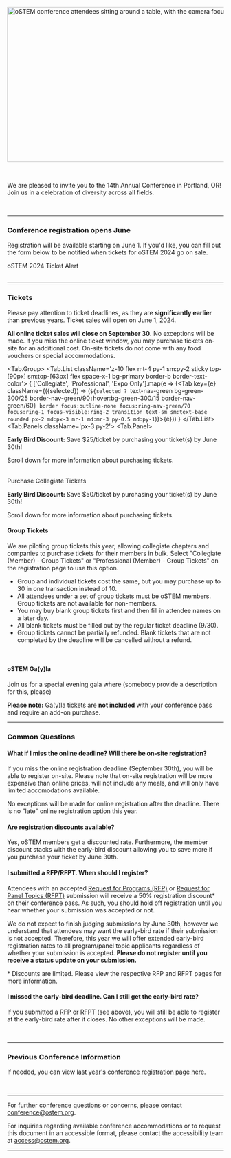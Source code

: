 
<SiteLayout title="Registration" accent="nav-green">

<Image
  src={landingImg}
  placeholder="blur"
  alt="oSTEM conference attendees sitting around a table, with the camera focused on one attendee with a wide smile."
  layout="responsive"
  width="800"
  height="360"
  className="rounded"
/>

<br />

We are pleased to invite you to the 14th Annual Conference in Portland, OR! Join
us in a celebration of diversity across all fields.

<br />

---

<div className="text-nav-green font-bold text-center">

### Conference registration opens June

</div>

Registration will be available starting on June 1. If you'd like, you can fill out the form below to be notified when tickets for oSTEM 2024 go on sale.

<div className="my-2 flex flex-col items-center sm:flex-row justify-center">
  <div className="my-1 sm:mx-2">
    <CTAButton onClick="https://form.jotform.com/232986540358062">
      oSTEM 2024 Ticket Alert
    </CTAButton>
  </div>
</div>
<br />

---

<div className="text-nav-green font-bold text-center">

### Tickets

</div>

<TopicSquare title="Conference Ticket Pricing" borderColor="border-nav-green">

Please pay attention to ticket deadlines, as they are **significantly earlier** than previous years. Ticket sales will open on June 1, 2024.

<p><b className='text-red-600 dark:text-red-300'>All online ticket sales will close on September 30.</b> No exceptions will be made. If you miss the online ticket window, you may purchase tickets on-site for an additional cost. On-site tickets do not come with any food vouchers or special accommodations.</p>

<Tab.Group>
<Tab.List className='z-10 flex mt-4 py-1 sm:py-2 sticky top-[90px] sm:top-[63px] flex space-x-1 bg-primary border-b border-text-color'>
<span className='grow'>
{
    ['Collegiate', 'Professional', 'Expo Only'].map(e => (<Tab key={e} className={({selected}) => (`${selected ? `text-nav-green bg-green-300/25 border-nav-green/90` : `hover:bg-green-300/15   border-nav-green/60`} border focus:outline-none focus:ring-nav-green/70 focus:ring-1 focus-visible:ring-2 transition text-sm sm:text-base rounded px-2 md:px-3 mr-1 md:mr-3 py-0.5 md:py-1`)}>{e}</Tab>))
}
</span>
</Tab.List>
<Tab.Panels className='px-3 py-2'>
<Tab.Panel>
  <TicketTable type='collegiate'></TicketTable>
  <p><b>Early Bird Discount:</b> Save $25/ticket by purchasing your ticket(s) by June 30th!</p>
  <p>Scroll down for more information about purchasing tickets.</p>
  <br/>
  <CTAButton backgroundColor="ostem-blue" onClick="https://whova.com/portal/registration/ostem_202411/u4h5ecl9">
    Purchase Collegiate Tickets
  </CTAButton>
</Tab.Panel>
<Tab.Panel>
  <TicketTable type='professional'></TicketTable>
  <p><b>Early Bird Discount:</b> Save $50/ticket by purchasing your ticket(s) by June 30th!</p>
  <p>Scroll down for more information about purchasing tickets.</p>
</Tab.Panel>
<Tab.Panel>
</Tab.Panel>
</Tab.Panels>
</Tab.Group>
</TopicSquare>


<h4>Group Tickets</h4>
  <p>We are piloting group tickets this year, allowing collegiate chapters and companies to purchase tickets for their members in bulk. Select "Collegiate (Member) - Group Tickets" or "Professional (Member) - Group Tickets" on the registration page to use this option.</p>
  <ul>
    <li>Group and individual tickets cost the same, but you may purchase up to 30 in one transaction instead of 10.</li>
    <li>All attendees under a set of group tickets must be oSTEM members. Group tickets are not available for non-members.</li>
    <li>You may buy blank group tickets first and then fill in attendee names on a later day.</li>
    <li>All blank tickets must be filled out by the regular ticket deadline (9/30).</li>
    <li>Group tickets cannot be partially refunded. Blank tickets that are not completed by the deadline will be cancelled without a refund.</li>
  </ul>
<br/>

<h4>oSTEM Ga(y)la</h4>
<p>Join us for a special evening gala where (somebody provide a description for this, please)</p>
<p><b className='text-nav-green'>Please note:</b> Ga(y)la tickets are <b>not included</b> with your conference pass and require an add-on purchase.</p>

---

<div className="text-nav-green font-bold text-center">

### Common Questions

</div>

#### What if I miss the online deadline? Will there be on-site registration?
If you miss the online registration deadline (September 30th), you will be able to register on-site. Please note that on-site registration will be more expensive than online prices, will not include any meals, and will only have limited accomodations available.

No exceptions will be made for online registration after the deadline. There is no "late" online registration option this year.

#### Are registration discounts available?
Yes, oSTEM members get a discounted rate. Furthermore, the member discount stacks with the early-bird discount allowing you to save more if you purchase your ticket by June 30th.

#### I submitted a RFP/RFPT. When should I register?
Attendees with an accepted [Request for Programs (RFP)](/2024/present/request-for-programs) or [Request for Panel Topics (RFPT)](/present/request-for-panel-topics) submission will receive a 50% registration discount\* on their conference pass. As such, you should hold off registration until you hear whether your submission was accepted or not.

We do not expect to finish judging submissions by June 30th, however we understand that attendees may want the early-bird rate if their submission is not accepted. Therefore, this year we will offer extended early-bird registration rates to all program/panel topic applicants regardless of whether your submission is accepted. **Please do not register until you receive a status update on your submission.**

\* Discounts are limited. Please view the respective RFP and RFPT pages for more information.

#### I missed the early-bird deadline. Can I still get the early-bird rate?
If you submitted a RFP or RFPT (see above), you will still be able to register at the early-bird rate after it closes. No other exceptions will be made.

<br/>

---

<div className="text-nav-green font-bold text-center">

### Previous Conference Information

</div>

If needed, you can view [last year's conference registration page here](/archive/2023/registration).

<br />

---

For further conference questions or concerns, please contact conference@ostem.org.

For inquiries regarding available conference accommodations or to request this
document in an accessible format, please contact the accessibility team at
access@ostem.org.

---

</SiteLayout>
